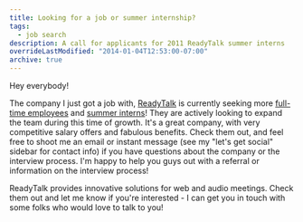 ```yaml
---
title: Looking for a job or summer internship?
tags:
  - job search
description: A call for applicants for 2011 ReadyTalk summer interns
overrideLastModified: "2014-01-04T12:53:00-07:00"
archive: true
---
```


Hey everybody!

The company I just got a job with, [ReadyTalk](http://www.readytalk.com) is currently seeking more
[full-time employees](http://tbe.taleo.net/NA5/ats/careers/requisition.jsp?org=READYTALK&cws=1&rid=14) and
[summer interns](http://tbe.taleo.net/NA5/ats/careers/requisition.jsp?org=READYTALK&cws=1&rid=35)! They are actively
looking to expand the team during this time of growth. It's a great company, with very competitive salary offers and
fabulous benefits. Check them out, and feel free to shoot me an email or instant message (see my "let's get social"
sidebar for contact info) if you have questions about the company or the interview process. I'm happy to help you guys
out with a referral or information on the interview process!

ReadyTalk provides innovative solutions for web and audio meetings. Check them out and let me know if you're
interested - I can get you in touch with some folks who would love to talk to you!
